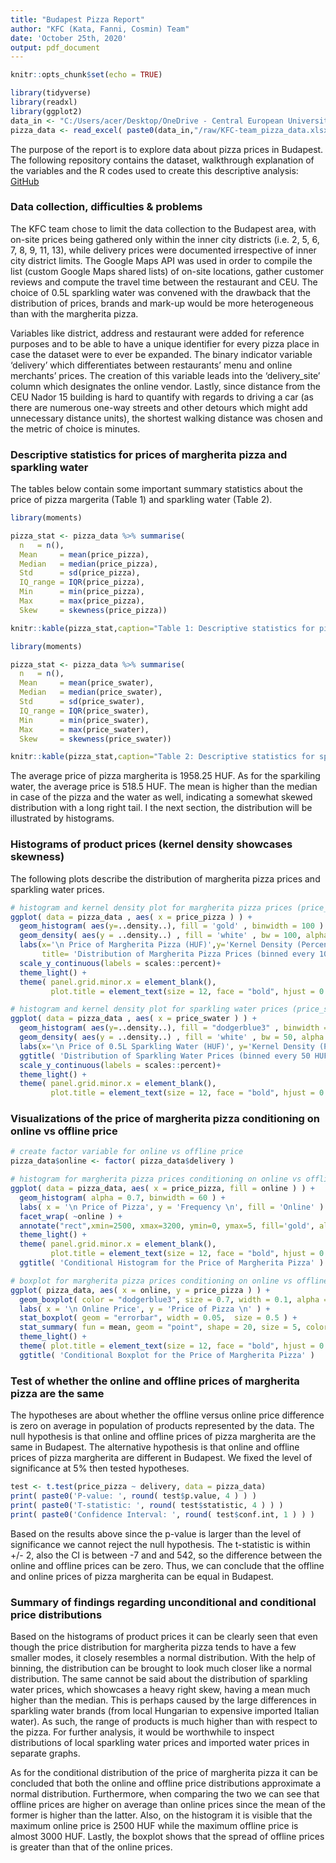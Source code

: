 ```yaml
---
title: "Budapest Pizza Report"
author: "KFC (Kata, Fanni, Cosmin) Team"
date: 'October 25th, 2020'
output: pdf_document
---
```


```r
knitr::opts_chunk$set(echo = TRUE)
```

```r
library(tidyverse)
library(readxl)
library(ggplot2)
data_in <- "C:/Users/acer/Desktop/OneDrive - Central European University/Courses/Fall_Term/Coding_1/data/Pizza"
pizza_data <- read_excel( paste0(data_in,"/raw/KFC-team_pizza_data.xlsx") )
```

The purpose of the report is to explore data about pizza prices in Budapest. The following repository contains the dataset, walkthrough explanation of the variables and the R codes used to create this descriptive analysis: [GitHub](https://github.com/cosmin-ticu/homework_codesANDmore_Coding1_MScBA/tree/master/Task1_KFC-team-coding)

### Data collection, difficulties & problems
The KFC team chose to limit the data collection to the Budapest area, with on-site prices being gathered only within the inner city districts (i.e. 2, 5, 6, 7, 8, 9, 11, 13), while delivery prices were documented irrespective of inner city district limits. The Google Maps API was used in order to compile the list (custom Google Maps shared lists) of on-site locations, gather customer reviews and compute the travel time between the restaurant and CEU. The choice of 0.5L sparkling water was convened with the drawback that the distribution of prices, brands and mark-up would be more heterogeneous than with the margherita pizza.

Variables like district, address and restaurant were added for reference purposes and to be able to have a unique identifier for every pizza place in case the dataset were to ever be expanded. The binary indicator variable 'delivery' which differentiates between restaurants' menu and online merchants' prices. The creation of this variable leads into the 'delivery_site' column which designates the online vendor. Lastly, since distance from the CEU Nador 15 building is hard to quantify with regards to driving a car (as there are numerous one-way streets and other detours which might add unnecessary distance units), the shortest walking distance was chosen and the metric of choice is minutes.

### Descriptive statistics for prices of margherita pizza and sparkling water
The tables below contain some important summary statistics about the price of pizza margerita (Table 1) and sparkling water (Table 2). 
```r
library(moments)

pizza_stat <- pizza_data %>% summarise(
  n   = n(),
  Mean     = mean(price_pizza),
  Median   = median(price_pizza),
  Std      = sd(price_pizza),
  IQ_range = IQR(price_pizza), 
  Min      = min(price_pizza),
  Max      = max(price_pizza),
  Skew     = skewness(price_pizza))

knitr::kable(pizza_stat,caption="Table 1: Descriptive statistics for pizza margherita prices in Budapest")
```

```r
library(moments)

pizza_stat <- pizza_data %>% summarise(
  n   = n(),
  Mean     = mean(price_swater),
  Median   = median(price_swater),
  Std      = sd(price_swater),
  IQ_range = IQR(price_swater), 
  Min      = min(price_swater),
  Max      = max(price_swater),
  Skew     = skewness(price_swater))

knitr::kable(pizza_stat,caption="Table 2: Descriptive statistics for sparkling water prices of pizzerias in Budapest")
```
The average price of pizza margherita is 1958.25 HUF. As for the sparkiling water, the average price is 518.5 HUF. The mean is higher than the median in case of the pizza and the water as well, indicating a somewhat skewed distribution with a long right tail. I the next section, the distribution will be illustrated by histograms.

### Histograms of product prices (kernel density showcases skewness)
The following plots describe the distribution of margherita pizza prices and sparkling water prices. 

```r
# histogram and kernel density plot for margherita pizza prices (price_pizza variable)
ggplot( data = pizza_data , aes( x = price_pizza ) ) +
  geom_histogram( aes(y=..density..), fill = 'gold' , binwidth = 100 ) +
  geom_density( aes(y = ..density..) , fill = 'white' , bw = 100, alpha = 0.5 ) +
  labs(x='\n Price of Margherita Pizza (HUF)',y='Kernel Density (Percentage) \n',
       title= 'Distribution of Margherita Pizza Prices (binned every 100 HUF)')+
  scale_y_continuous(labels = scales::percent)+
  theme_light() +
  theme( panel.grid.minor.x = element_blank(), 
         plot.title = element_text(size = 12, face = "bold", hjust = 0.5 ) )

# histogram and kernel density plot for sparkling water prices (price_swater variable)
ggplot( data = pizza_data , aes( x = price_swater ) ) +
  geom_histogram( aes(y=..density..), fill = "dodgerblue3" , binwidth = 50 ) +
  geom_density( aes(y = ..density..) , fill = 'white' , bw = 50, alpha = 0.5 ) +
  labs(x='\n Price of 0.5L Sparkling Water (HUF)', y='Kernel Density (Percentage) \n') +
  ggtitle( 'Distribution of Sparkling Water Prices (binned every 50 HUF)' )+
  scale_y_continuous(labels = scales::percent)+
  theme_light() +
  theme( panel.grid.minor.x = element_blank(), 
         plot.title = element_text(size = 12, face = "bold", hjust = 0.5 ) )
```

### Visualizations of the price of margherita pizza conditioning on online vs offline price
```r
# create factor variable for online vs offline price
pizza_data$online <- factor( pizza_data$delivery )

# histogram for margherita pizza prices conditioning on online vs offline prices
ggplot( data = pizza_data, aes( x = price_pizza, fill = online ) ) +
  geom_histogram( alpha = 0.7, binwidth = 60 ) +
  labs( x = '\n Price of Pizza', y = 'Frequency \n', fill = 'Online' ) +
  facet_wrap( ~online ) +
  annotate("rect",xmin=2500, xmax=3200, ymin=0, ymax=5, fill='gold', alpha=0.1) +
  theme_light() +
  theme( panel.grid.minor.x = element_blank(), 
         plot.title = element_text(size = 12, face = "bold", hjust = 0.5 ) ) +
  ggtitle( 'Conditional Histogram for the Price of Margherita Pizza' )

# boxplot for margherita pizza prices conditioning on online vs offline prices
ggplot( pizza_data, aes( x = online, y = price_pizza ) ) +
  geom_boxplot( color = "dodgerblue3", size = 0.7, width = 0.1, alpha = 1 ) +
  labs( x = '\n Online Price', y = 'Price of Pizza \n' ) +
  stat_boxplot( geom = "errorbar", width = 0.05,  size = 0.5 ) +
  stat_summary( fun = mean, geom = "point", shape = 20, size = 5, color = "deeppink4" ) +
  theme_light() +
  theme( plot.title = element_text(size = 12, face = "bold", hjust = 0.5 ) ) +
  ggtitle( 'Conditional Boxplot for the Price of Margherita Pizza' )
```

### Test of whether the online and offline prices of margherita pizza are the same
The hypotheses are about whether the offline versus online price difference is zero on average in population of products represented by the data. The null hypothesis is that online and offline prices of pizza margherita are the same in Budapest. The alternative hypothesis is that online and offline prices of pizza margherita are different in Budapest.
We fixed the level of significance at 5% then tested hypotheses.
```r
test <- t.test(price_pizza ~ delivery, data = pizza_data)
print( paste0('P-value: ', round( test$p.value, 4 ) ) )
print( paste0('T-statistic: ', round( test$statistic, 4 ) ) )
print( paste0('Confidence Interval: ', round( test$conf.int, 1 ) ) )
```
Based on the results above since the p-value is larger than the level of significance we cannot reject the null hypothesis. The t-statistic is within +/- 2, also the CI is between -7 and and 542, so the difference between the online and offline prices can be zero. Thus, we can conclude that the offline and online prices of pizza margherita can be equal in Budapest.

### Summary of findings regarding unconditional and conditional price distributions
Based on the histograms of product prices it can be clearly seen that even though the price distribution for margherita pizza tends to have a few smaller modes, it closely resembles a normal distribution. With the help of binning, the distribution can be brought to look much closer like a normal distribution. The same cannot be said about the distribution of sparkling water prices, which showcases a heavy right skew, having a mean much higher than the median. This is perhaps caused by the large differences in sparkling water brands (from local Hungarian to expensive imported Italian water). As such, the range of products is much higher than with respect to the pizza. For further analysis, it would be worthwhile to inspect distributions of local sparkling water prices and imported water prices in separate graphs.

As for the conditional distribution of the price of margherita pizza it can be concluded that both the online and offline price distributions approximate a normal distribution. Furthermore, when comparing the two we can see that offline prices are higher on average than online prices since the mean of the former is higher than the latter. Also, on the histogram it is visible that the maximum online price is 2500 HUF while the maximum offline price is almost 3000 HUF. Lastly, the boxplot shows that the spread of offline prices is greater than that of the online prices.
